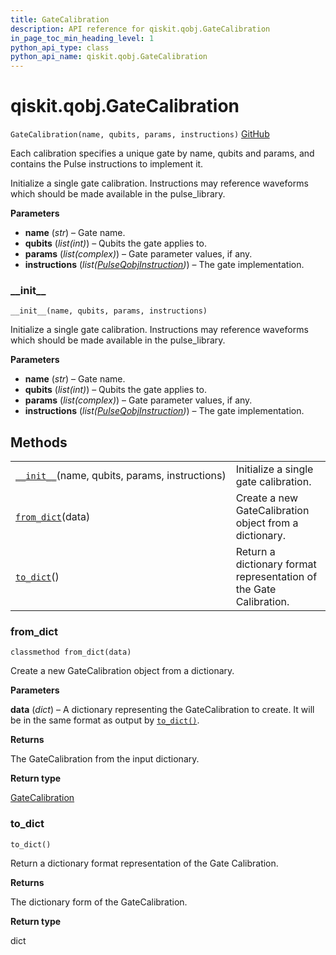 ```yaml
---
title: GateCalibration
description: API reference for qiskit.qobj.GateCalibration
in_page_toc_min_heading_level: 1
python_api_type: class
python_api_name: qiskit.qobj.GateCalibration
---
```


# qiskit.qobj.GateCalibration

<span id="qiskit.qobj.GateCalibration" />

`GateCalibration(name, qubits, params, instructions)` [GitHub](https://github.com/qiskit/qiskit/tree/stable/0.17/qiskit/qobj/qasm_qobj.py "view source code")

Each calibration specifies a unique gate by name, qubits and params, and contains the Pulse instructions to implement it.

Initialize a single gate calibration. Instructions may reference waveforms which should be made available in the pulse\_library.

**Parameters**

*   **name** (*str*) – Gate name.
*   **qubits** (*list(int)*) – Qubits the gate applies to.
*   **params** (*list(complex)*) – Gate parameter values, if any.
*   **instructions** (*list(*[*PulseQobjInstruction*](qiskit.qobj.PulseQobjInstruction "qiskit.qobj.PulseQobjInstruction")*)*) – The gate implementation.

### \_\_init\_\_

<span id="qiskit.qobj.GateCalibration.__init__" />

`__init__(name, qubits, params, instructions)`

Initialize a single gate calibration. Instructions may reference waveforms which should be made available in the pulse\_library.

**Parameters**

*   **name** (*str*) – Gate name.
*   **qubits** (*list(int)*) – Qubits the gate applies to.
*   **params** (*list(complex)*) – Gate parameter values, if any.
*   **instructions** (*list(*[*PulseQobjInstruction*](qiskit.qobj.PulseQobjInstruction "qiskit.qobj.PulseQobjInstruction")*)*) – The gate implementation.

## Methods

|                                                                                                                                |                                                                    |
| ------------------------------------------------------------------------------------------------------------------------------ | ------------------------------------------------------------------ |
| [`__init__`](#qiskit.qobj.GateCalibration.__init__ "qiskit.qobj.GateCalibration.__init__")(name, qubits, params, instructions) | Initialize a single gate calibration.                              |
| [`from_dict`](#qiskit.qobj.GateCalibration.from_dict "qiskit.qobj.GateCalibration.from_dict")(data)                            | Create a new GateCalibration object from a dictionary.             |
| [`to_dict`](#qiskit.qobj.GateCalibration.to_dict "qiskit.qobj.GateCalibration.to_dict")()                                      | Return a dictionary format representation of the Gate Calibration. |

### from\_dict

<span id="qiskit.qobj.GateCalibration.from_dict" />

`classmethod from_dict(data)`

Create a new GateCalibration object from a dictionary.

**Parameters**

**data** (*dict*) – A dictionary representing the GateCalibration to create. It will be in the same format as output by [`to_dict()`](#qiskit.qobj.GateCalibration.to_dict "qiskit.qobj.GateCalibration.to_dict").

**Returns**

The GateCalibration from the input dictionary.

**Return type**

[GateCalibration](#qiskit.qobj.GateCalibration "qiskit.qobj.GateCalibration")

### to\_dict

<span id="qiskit.qobj.GateCalibration.to_dict" />

`to_dict()`

Return a dictionary format representation of the Gate Calibration.

**Returns**

The dictionary form of the GateCalibration.

**Return type**

dict

